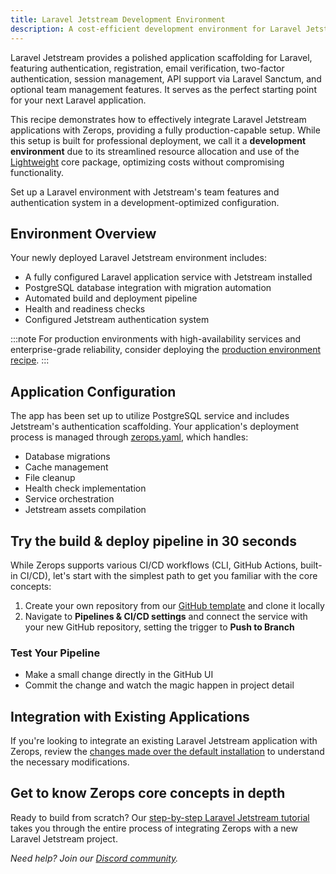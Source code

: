 ```yaml
---
title: Laravel Jetstream Development Environment
description: A cost-efficient development environment for Laravel Jetstream with production-grade capabilities, featuring PostgreSQL and automated deployment pipeline.
---
```



Laravel Jetstream provides a polished application scaffolding for Laravel, featuring authentication, registration, email verification, two-factor authentication, session management, API support via Laravel Sanctum, and optional team management features. It serves as the perfect starting point for your next Laravel application.

This recipe demonstrates how to effectively integrate Laravel Jetstream applications with Zerops, providing a fully production-capable setup. While this setup is built for professional deployment, we call it a **development environment** due to its streamlined resource allocation and use of the [Lightweight](/features/infrastructure#project-core) core package, optimizing costs without compromising functionality.

<CustomCard icon={IconLaravelJetstream} title="Deploy Laravel Jetstream Development Stack">
  <div className="flex-grow pb-1 pt-0.5">Set up a Laravel environment with Jetstream's team features and authentication system in a development-optimized configuration.</div>
  <DeployButton link="laravel-jetstream-devel" badgeWidth="200" />
</CustomCard>

## Environment Overview

Your newly deployed Laravel Jetstream environment includes:

- A fully configured Laravel application service with Jetstream installed
- PostgreSQL database integration with migration automation
- Automated build and deployment pipeline
- Health and readiness checks
- Configured Jetstream authentication system

:::note
For production environments with high-availability services and enterprise-grade reliability, consider deploying the [production environment recipe](/frameworks/laravel/recipes/minimal-prod).
:::

## Application Configuration

The app has been set up to utilize PostgreSQL service and includes Jetstream's authentication scaffolding. Your application's deployment process is managed through [zerops.yaml](/zerops-yaml/specification), which handles:

- Database migrations
- Cache management
- File cleanup
- Health check implementation
- Service orchestration
- Jetstream assets compilation

## Try the build & deploy pipeline in 30 seconds

While Zerops supports various CI/CD workflows (CLI, GitHub Actions, built-in CI/CD), let's start with the simplest path to get you familiar with the core concepts:

1. Create your own repository from our [GitHub template](https://github.com/zeropsio/recipe-laravel-minimal) and clone it locally
2. Navigate to **Pipelines & CI/CD settings** and connect the service with your new GitHub repository, setting the trigger to **Push to Branch**

### Test Your Pipeline

- Make a small change directly in the GitHub UI
- Commit the change and watch the magic happen in project detail

## Integration with Existing Applications

If you're looking to integrate an existing Laravel Jetstream application with Zerops, review the [changes made over the default installation](https://github.com/zeropsio/recipe-laravel-minimal/blob/main/README.md#changes-made-over-the-default-installation) to understand the necessary modifications.

## Get to know Zerops core concepts in depth
Ready to build from scratch? Our [step-by-step Laravel Jetstream tutorial](/frameworks/laravel/introduction) takes you through the entire process of integrating Zerops with a new Laravel Jetstream project.

*Need help? Join our [Discord community](https://discord.gg/zeropsio).*